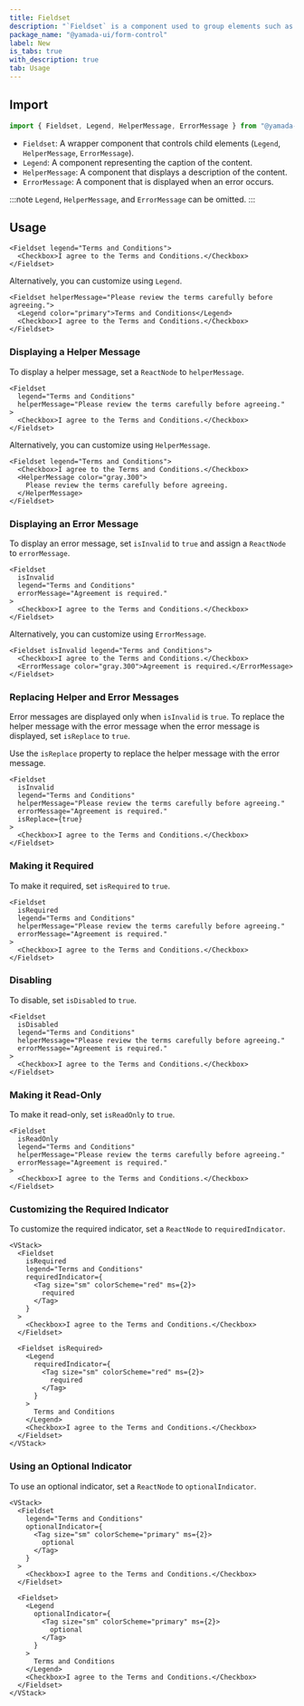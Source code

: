 ```yaml
---
title: Fieldset
description: "`Fieldset` is a component used to group elements such as legends, helper messages, and error messages in a fieldset element."
package_name: "@yamada-ui/form-control"
label: New
is_tabs: true
with_description: true
tab: Usage
---
```


## Import

```ts
import { Fieldset, Legend, HelperMessage, ErrorMessage } from "@yamada-ui/react"
```

- `Fieldset`: A wrapper component that controls child elements (`Legend`, `HelperMessage`, `ErrorMessage`).
- `Legend`: A component representing the caption of the content.
- `HelperMessage`: A component that displays a description of the content.
- `ErrorMessage`: A component that is displayed when an error occurs.

:::note
`Legend`, `HelperMessage`, and `ErrorMessage` can be omitted.
:::

## Usage

```tsx
<Fieldset legend="Terms and Conditions">
  <Checkbox>I agree to the Terms and Conditions.</Checkbox>
</Fieldset>
```

Alternatively, you can customize using `Legend`.

```tsx
<Fieldset helperMessage="Please review the terms carefully before agreeing.">
  <Legend color="primary">Terms and Conditions</Legend>
  <Checkbox>I agree to the Terms and Conditions.</Checkbox>
</Fieldset>
```

### Displaying a Helper Message

To display a helper message, set a `ReactNode` to `helperMessage`.

```tsx
<Fieldset
  legend="Terms and Conditions"
  helperMessage="Please review the terms carefully before agreeing."
>
  <Checkbox>I agree to the Terms and Conditions.</Checkbox>
</Fieldset>
```

Alternatively, you can customize using `HelperMessage`.

```tsx
<Fieldset legend="Terms and Conditions">
  <Checkbox>I agree to the Terms and Conditions.</Checkbox>
  <HelperMessage color="gray.300">
    Please review the terms carefully before agreeing.
  </HelperMessage>
</Fieldset>
```

### Displaying an Error Message

To display an error message, set `isInvalid` to `true` and assign a `ReactNode` to `errorMessage`.

```tsx
<Fieldset
  isInvalid
  legend="Terms and Conditions"
  errorMessage="Agreement is required."
>
  <Checkbox>I agree to the Terms and Conditions.</Checkbox>
</Fieldset>
```

Alternatively, you can customize using `ErrorMessage`.

```tsx
<Fieldset isInvalid legend="Terms and Conditions">
  <Checkbox>I agree to the Terms and Conditions.</Checkbox>
  <ErrorMessage color="gray.300">Agreement is required.</ErrorMessage>
</Fieldset>
```

### Replacing Helper and Error Messages

Error messages are displayed only when `isInvalid` is `true`. To replace the helper message with the error message when the error message is displayed, set `isReplace` to `true`.

Use the `isReplace` property to replace the helper message with the error message.

```tsx
<Fieldset
  isInvalid
  legend="Terms and Conditions"
  helperMessage="Please review the terms carefully before agreeing."
  errorMessage="Agreement is required."
  isReplace={true}
>
  <Checkbox>I agree to the Terms and Conditions.</Checkbox>
</Fieldset>
```

### Making it Required

To make it required, set `isRequired` to `true`.

```tsx
<Fieldset
  isRequired
  legend="Terms and Conditions"
  helperMessage="Please review the terms carefully before agreeing."
  errorMessage="Agreement is required."
>
  <Checkbox>I agree to the Terms and Conditions.</Checkbox>
</Fieldset>
```

### Disabling

To disable, set `isDisabled` to `true`.

```tsx
<Fieldset
  isDisabled
  legend="Terms and Conditions"
  helperMessage="Please review the terms carefully before agreeing."
  errorMessage="Agreement is required."
>
  <Checkbox>I agree to the Terms and Conditions.</Checkbox>
</Fieldset>
```

### Making it Read-Only

To make it read-only, set `isReadOnly` to `true`.

```tsx
<Fieldset
  isReadOnly
  legend="Terms and Conditions"
  helperMessage="Please review the terms carefully before agreeing."
  errorMessage="Agreement is required."
>
  <Checkbox>I agree to the Terms and Conditions.</Checkbox>
</Fieldset>
```

### Customizing the Required Indicator

To customize the required indicator, set a `ReactNode` to `requiredIndicator`.

```tsx
<VStack>
  <Fieldset
    isRequired
    legend="Terms and Conditions"
    requiredIndicator={
      <Tag size="sm" colorScheme="red" ms={2}>
        required
      </Tag>
    }
  >
    <Checkbox>I agree to the Terms and Conditions.</Checkbox>
  </Fieldset>

  <Fieldset isRequired>
    <Legend
      requiredIndicator={
        <Tag size="sm" colorScheme="red" ms={2}>
          required
        </Tag>
      }
    >
      Terms and Conditions
    </Legend>
    <Checkbox>I agree to the Terms and Conditions.</Checkbox>
  </Fieldset>
</VStack>
```

### Using an Optional Indicator

To use an optional indicator, set a `ReactNode` to `optionalIndicator`.

```tsx
<VStack>
  <Fieldset
    legend="Terms and Conditions"
    optionalIndicator={
      <Tag size="sm" colorScheme="primary" ms={2}>
        optional
      </Tag>
    }
  >
    <Checkbox>I agree to the Terms and Conditions.</Checkbox>
  </Fieldset>

  <Fieldset>
    <Legend
      optionalIndicator={
        <Tag size="sm" colorScheme="primary" ms={2}>
          optional
        </Tag>
      }
    >
      Terms and Conditions
    </Legend>
    <Checkbox>I agree to the Terms and Conditions.</Checkbox>
  </Fieldset>
</VStack>
```
